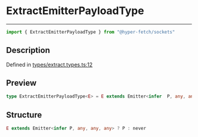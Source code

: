 

# ExtractEmitterPayloadType

<div class="api-docs__separator" data-reactroot="">

---

</div><div class="api-docs__import" data-reactroot="">

```ts
import { ExtractEmitterPayloadType } from "@hyper-fetch/sockets"
```

</div><div class="api-docs__section">

## Description

</div><div class="api-docs__description"><span class="api-docs__do-not-parse">



</span></div><p class="api-docs__definition">

Defined in [types/extract.types.ts:12](https://github.com/BetterTyped/hyper-fetch/blob/c3e2c45/packages/sockets/src/types/extract.types.ts#L12)

</p><div class="api-docs__section">

## Preview

</div><div class="api-docs__preview type single">

```ts
type ExtractEmitterPayloadType<E> = E extends Emitter<infer  P, any, any, any> ? P : never;
```

</div><div class="api-docs__section">

## Structure

</div><div class="api-docs__returns">

```ts
E extends Emitter<infer P, any, any, any> ? P : never
```

</div>